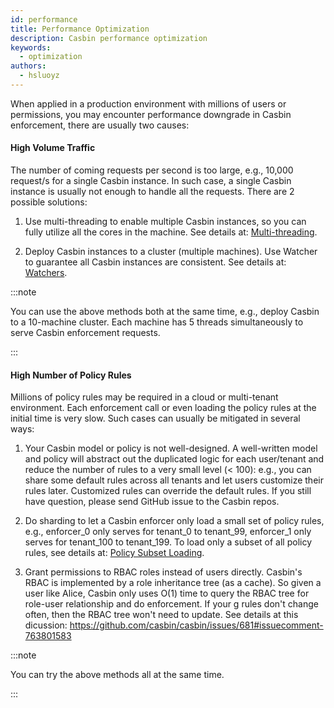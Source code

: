 ```yaml
---
id: performance
title: Performance Optimization
description: Casbin performance optimization
keywords:
  - optimization
authors:
  - hsluoyz
---
```


When applied in a production environment with millions of users or permissions, you may encounter performance downgrade in Casbin enforcement, there are usually two causes:

#### High Volume Traffic

The number of coming requests per second is too large, e.g., 10,000 request/s for a single Casbin instance. In such case, a single Casbin instance is usually not enough to handle all the requests. There are 2 possible solutions:

1. Use multi-threading to enable multiple Casbin instances, so you can fully utilize all the cores in the machine. See details at: [Multi-threading](/docs/multi-threading).

2. Deploy Casbin instances to a cluster (multiple machines). Use Watcher to guarantee all Casbin instances are consistent. See details at: [Watchers](/docs/watchers).

:::note

You can use the above methods both at the same time, e.g., deploy Casbin to a 10-machine cluster. Each machine has 5 threads simultaneously to serve Casbin enforcement requests.

:::

#### High Number of Policy Rules

Millions of policy rules may be required in a cloud or multi-tenant environment. Each enforcement call or even loading the policy rules at the initial time is very slow. Such cases can usually be mitigated in several ways:

1. Your Casbin model or policy is not well-designed. A well-written model and policy will abstract out the duplicated logic for each user/tenant and reduce the number of rules to a very small level (< 100): e.g., you can share some default rules across all tenants and let users customize their rules later. Customized rules can override the default rules. If you still have question, please send GitHub issue to the Casbin repos.

2. Do sharding to let a Casbin enforcer only load a small set of policy rules, e.g., enforcer_0 only serves for tenant_0 to tenant_99, enforcer_1 only serves for tenant_100 to tenant_199. To load only a subset of all policy rules, see details at: [Policy Subset Loading](/docs/policy-subset-loading).

3. Grant permissions to RBAC roles instead of users directly. Casbin's RBAC is implemented by a role inheritance tree (as a cache). So given a user like Alice, Casbin only uses O(1) time to query the RBAC tree for role-user relationship and do enforcement. If your g rules don't change often, then the RBAC tree won't need to update. See details at this dicussion: https://github.com/casbin/casbin/issues/681#issuecomment-763801583

:::note

You can try the above methods all at the same time.

:::
